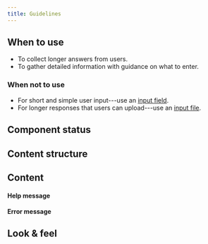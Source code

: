 ```yaml
---
title: Guidelines
---
```



<ReactExample name="Textarea" />

## When to use

- To collect longer answers from users.
- To gather detailed information with guidance on what to enter.

### When not to use

- For short and simple user input---use an [input field](/components/input/inputfield/).
- For longer responses that users can upload---use an [input file](/components/input/inputfile/).

## Component status

<ComponentStatus component="Textarea" />

## Content structure

<FigmaFile
  file="4QJZqvBvRrLu6t9mwObCkA"
  node="171%3A1252"
  alt="Label: provides a clear description of what users should fill in; placeholder: provides additional help for expected value; rows: optionally defines textarea height."
/>

## Content

<InputLabelsSnippet />

<InputHelpErrorSnippet />

<!-- eslint-disable -->

#### Help message

<!-- eslint-enable -->

<ReactExample name="Textarea help" />

#### Error message

<ReactExample name="Textarea error" />

<InputPlaceholderSnippet />

## Look & feel

<InputBackgroundLinkSnippet />
